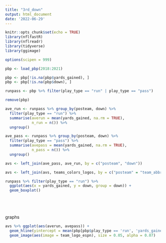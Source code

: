 ```yaml
---
title: "3rd_down"
output: html_document
date: '2022-06-29'
---
```


```r
knitr::opts_chunk$set(echo = TRUE)
library(nflfastR)
library(nflreadr)
library(tidyverse)
library(ggimage)

options(scipen = 999)

```

```r
pbp <- load_pbp(2018:2021)

pbp <- pbp[!is.na(pbp$yards_gained), ]
pbp <- pbp[!is.na(pbp$down), ]

runpass <- pbp %>% filter(play_type == "run" | play_type == "pass")

remove(pbp) 

ave_run <- runpass %>% group_by(posteam, down) %>% 
  filter(play_type == "run") %>% 
  summarise(averun = mean(yards_gained, na.rm = TRUE),
            n_run = n()) %>% 
  ungroup()

ave_pass <- runpass %>% group_by(posteam, down) %>% 
  filter(play_type == "pass") %>% 
  summarise(avepass = mean(yards_gained, na.rm = TRUE),
            n_pass = n()) %>% 
  ungroup()

avs <- left_join(ave_pass, ave_run, by = c("posteam", "down"))

avs <- left_join(avs, teams_colors_logos, by = c("posteam" = "team_abbr") )

runpass %>% filter(play_type == "run") %>% 
  ggplot(aes(x = yards_gained, y = down, group = down)) + 
  geom_boxplot()






```

graphs

```r

avs %>% ggplot(aes(averun, avepass)) +
  geom_hline(yintercept = mean(pbp[pbp$play_type == 'run', 'yards_gained'], na.rm = TRUE)) +
  geom_image(aes(image = team_logo_espn), size = 0.05, alpha = 0.07)

```

